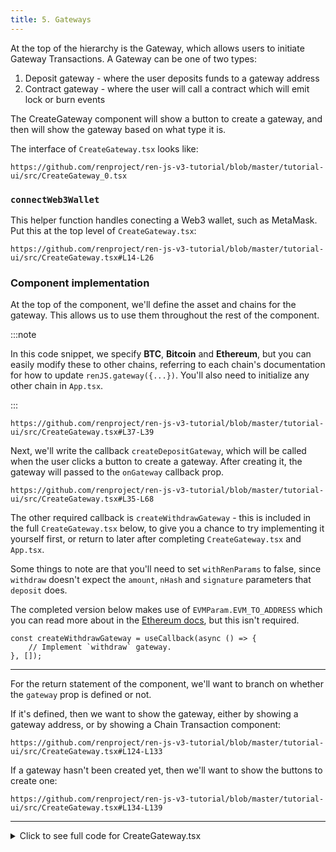 ```yaml
---
title: 5. Gateways
---
```



<DocTag type={DocType.Tutorial} />

At the top of the hierarchy is the Gateway, which allows users to initiate Gateway Transactions. A Gateway can be one of two types:

1. Deposit gateway - where the user deposits funds to a gateway address
2. Contract gateway - where the user will call a contract which will emit lock or burn events

The CreateGateway component will show a button to create a gateway, and then will show the gateway based on what type it is.

The interface of `CreateGateway.tsx` looks like:

```tsx reference title="CreateGateway.tsx"
https://github.com/renproject/ren-js-v3-tutorial/blob/master/tutorial-ui/src/CreateGateway_0.tsx
```

### `connectWeb3Wallet`

This helper function handles conecting a Web3 wallet, such as MetaMask. Put this at the top level of `CreateGateway.tsx`:

```tsx reference title=""
https://github.com/renproject/ren-js-v3-tutorial/blob/master/tutorial-ui/src/CreateGateway.tsx#L14-L26
```

### Component implementation

At the top of the component, we'll define the asset and chains for the gateway. This allows us to use them throughout the rest of the component.

:::note

In this code snippet, we specify **BTC**, **Bitcoin** and **Ethereum**, but you can easily modify these to other chains, referring to each chain's documentation for how to update `renJS.gateway({...})`. You'll also need to initialize any other chain in `App.tsx`.

:::

```tsx reference title=""
https://github.com/renproject/ren-js-v3-tutorial/blob/master/tutorial-ui/src/CreateGateway.tsx#L37-L39
```

Next, we'll write the callback `createDepositGateway`, which will be called when the user clicks a button to create a gateway. After creating it, the gateway will passed to the `onGateway` callback prop.

```tsx reference title=""
https://github.com/renproject/ren-js-v3-tutorial/blob/master/tutorial-ui/src/CreateGateway.tsx#L35-L68
```

The other required callback is `createWithdrawGateway` - this is included in the full `CreateGateway.tsx` below, to give you a chance to try implementing it yourself first, or return to later after completing `CreateGateway.tsx` and `App.tsx`.

Some things to note are that you'll need to set `withRenParams` to false, since `withdraw` doesn't expect the `amount`, `nHash` and `signature` parameters that `deposit` does.

The completed version below makes use of `EVMParam.EVM_TO_ADDRESS` which you can read more about in the [Ethereum docs](../reference/chains/ethereum#evmparam), but this isn't required.

```tsx
const createWithdrawGateway = useCallback(async () => {
    // Implement `withdraw` gateway.
}, []);
```

---

For the return statement of the component, we'll want to branch on whether the `gateway` prop is defined or not.

If it's defined, then we want to show the gateway, either by showing a gateway address, or by showing a Chain Transaction component:

```tsx reference title=""
https://github.com/renproject/ren-js-v3-tutorial/blob/master/tutorial-ui/src/CreateGateway.tsx#L124-L133
```

If a gateway hasn't been created yet, then we'll want to show the buttons to create one:

```tsx reference title=""
https://github.com/renproject/ren-js-v3-tutorial/blob/master/tutorial-ui/src/CreateGateway.tsx#L134-L139
```

---

<details><summary>Click to see full code for CreateGateway.tsx</summary>

```tsx reference link title="CreateGateway.tsx"
https://github.com/renproject/ren-js-v3-tutorial/blob/master/tutorial-ui/src/CreateGateway.tsx
```

</details>
